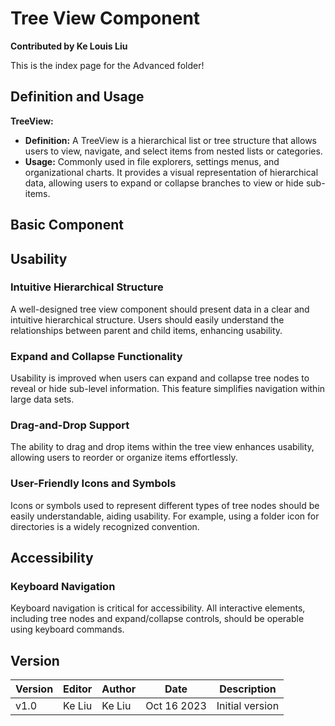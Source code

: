 
# Tree View Component

**Contributed by Ke Louis Liu**

This is the index page for the Advanced folder!

## Definition and Usage

**TreeView:**

-   **Definition:** A TreeView is a hierarchical list or tree structure that allows users to view, navigate, and select items from nested lists or categories.
-   **Usage:** Commonly used in file explorers, settings menus, and organizational charts. It provides a visual representation of hierarchical data, allowing users to expand or collapse branches to view or hide sub-items.

## Basic Component

<TreeView />

## Usability

### Intuitive Hierarchical Structure

A well-designed tree view component should present data in a clear and intuitive hierarchical structure. Users should easily understand the relationships between parent and child items, enhancing usability.

### Expand and Collapse Functionality

Usability is improved when users can expand and collapse tree nodes to reveal or hide sub-level information. This feature simplifies navigation within large data sets.

### Drag-and-Drop Support

The ability to drag and drop items within the tree view enhances usability, allowing users to reorder or organize items effortlessly.

### User-Friendly Icons and Symbols

Icons or symbols used to represent different types of tree nodes should be easily understandable, aiding usability. For example, using a folder icon for directories is a widely recognized convention.

## Accessibility

### Keyboard Navigation

Keyboard navigation is critical for accessibility. All interactive elements, including tree nodes and expand/collapse controls, should be operable using keyboard commands.

## Version

| Version | Editor | Author | Date        | Description     |
| ------- | ------ | ------ | ----------- | --------------- |
| v1.0    | Ke Liu | Ke Liu | Oct 16 2023 | Initial version |
